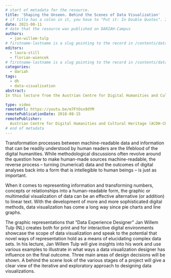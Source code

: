 ```yaml
---
# start of metadata for the resource.
title: 'Shaping the Unseen. Behind the Scenes of Data Visualization'
# if title has a colon in it, you have to "Put it: In Double Quotes". If it also includes a quote, "You Can:'nest them'"
date: 2021-08-11
# date that the resource was published on DARIAH-Campus
authors:
  - jan-willem-tulp
# firstname-lastname is a slug pointing to the record in /contents/data/person.yaml
editors:
  - laura-still
  - florian-wiencek
# firstname-lastname is a slug pointing to the record in /contents/data/person.yaml. Editors are optional.
categories:
  - dariah
tags:
  - dh
  - data-visualisation
abstract:
In this lecture from the Austrian Centre for Digital Humanities and Cultural Heritage (ADCH-CH), Jan Willem Tulp gives an overview of data visualization as a type of data representation. Additionally, he discusses types of visualization such as impression or experience as well as case studies, such as the European Space Agency or Tulp's project on 2012 national elections in the Netherlands.

type: video
remoteUrl: https://youtu.be/m7FtOsx9dYM
remotePublicationDate: 2018-08-15
remotePublisher:
  Austrian Centre for Digital Humanities and Cultural Heritage (ACDH-CH)
# end of metadata
---
```


Transformation processes between machine-readable data and information that can be readily understood by human readers are the lifeblood of the digital humanities. While methodological discussions often revolve around the question how to make human-made sources machine-readable, the reverse process – turning (numerical) data and the outcomes of digital analyses back into a form that is intellegible to human beings – is just as important.

When it comes to representing information and transforming numbers, concepts or relationships into a human-readable form, the graphic or multimedial visualization of data can be an effective alternative (or addition) to linear text. With the development of more and more sophisticated digital methods, data visualization has come a long way since pie charts and line graphs.

The graphic representations that “Data Experience Designer” Jan Willem Tulp (NL) creates both for print and for interactive digital environments showcase the scope of data visualization and speak to the potential that novel ways of representation hold as a means of elucidating complex data sets. In his lecture, Jan Willem Tulp will give insights into his work and use various examples to illustrate in what ways a data visualization designer has influence on the final outcome. Three main areas of design decisions will be shown. A behind the scene look of the various stages of a project will give a clear view of the iterative and exploratory approach to designing data visualizations.

<VideoCard
  title="Click to view"
  subtitle="ACDH-CH Lecture 4.2 – Jan Willem Tulp – Shaping the Unseen. Behind the Scences of Data Visualization"
  id="m7FtOsx9dYM"
  image="images/acdh-ch-video.png"
/>
